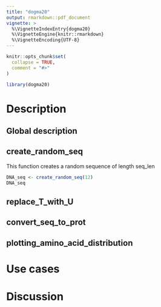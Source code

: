 ```yaml
---
title: "dogma20"
output: rmarkdown::pdf_document
vignette: >
  %\VignetteIndexEntry{dogma20}
  %\VignetteEngine{knitr::rmarkdown}
  %\VignetteEncoding{UTF-8}
---
```


```r
knitr::opts_chunk$set(
  collapse = TRUE,
  comment = "#>"
)
```

```r
library(dogma20)
```

# Description

## Global description

## create_random_seq

This function creates a random sequence of length seq_len

```r
DNA_seq <- create_random_seq(12)
DNA_seq
```

## replace_T_with_U

## 

## convert_seq_to_prot

## plotting_amino_acid_distribution

# Use cases

# Discussion
